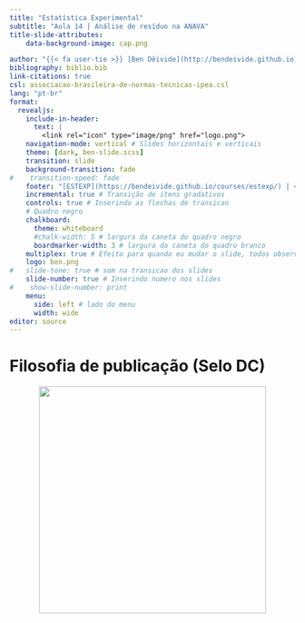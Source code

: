 ```yaml
---
title: "Estatística Experimental"
subtitle: "Aula 14 | Análise de resíduo na ANAVA"
title-slide-attributes:
    data-background-image: cap.png

author: "{{< fa user-tie >}} [Ben Dêivide](http://bendeivide.github.io) | {{< fa school >}} [UFSJ](https://www.ufsj.edu.br/)"
bibliography: biblio.bib
link-citations: true
csl: associacao-brasileira-de-normas-tecnicas-ipea.csl
lang: "pt-br"
format: 
  revealjs:
    include-in-header: 
      text: |
        <link rel="icon" type="image/png" href="logo.png">
    navigation-mode: vertical # Slides horizontais e verticais
    theme: [dark, ben-slide.scss]
    transition: slide
    background-transition: fade
#    transition-speed: fade
    footer: "[ESTEXP](https://bendeivide.github.io/courses/estexp/) | <https://bendeivide.github.io/>" # Rodapé
    incremental: true # Transição de itens gradativos
    controls: true # Inserindo as flechas de transicao
    # Quadro negro
    chalkboard: 
      theme: whiteboard
      #chalk-width: 5 # largura da caneta do quadro negro
      boardmarker-width: 3 # largura da caneta do quadro branco
    multiplex: true # Efeito para quando eu mudar o slide, todos observarao mudando em seus browsers tbm
    logo: ben.png
#   slide-tone: true # som na transicao dos slides
    slide-number: true # Inserindo numero nos slides
#    show-slide-number: print
    menu:
      side: left # lado do menu
      width: wide
editor: source
---
```


# Filosofia de publicação (Selo DC) {background-image="cap02.png"}

<a href="https://bendeivide.github.io/dc/" target="_blank" style="text-align: center;">

<img src="SeloDC-branco.png" width = "400">

</a>

<!-- # Livro de Apoio {background-image="cap02.png"} -->

<!-- Usaremos @batista2025: -->

<!-- <a href="https://bendeivide.github.io/books/pae/" target="_blank" style="text-align: center;"> -->

<!-- <img src="hardcover.png" width = "300"> -->

<!-- </a> -->

<!-- # Objetivo da Aula {background-image="cap02.png"} -->

<!-- - Compreender o conceito de resíduos em modelos de ANOVA -->
<!-- - Interpretar gráficos de resíduos -->
<!-- - Identificar desvios dos pressupostos do modelo -->
<!-- - Aplicar procedimentos para avaliar os pressupostos -->


<!-- # Lembrete: Pressupostos da ANOVA {background-image="cap02.png"} -->

<!-- - Independência dos erros -->
<!-- - Normalidade dos erros -->
<!-- - Homogeneidade de variâncias (homocedasticidade) -->
<!-- - Aditividade dos efeitos -->

<!-- . . .  -->

<!-- A verificação desses pressupostos é feita por meio da **análise dos resíduos**. -->


<!-- # O que são Resíduos? {background-image="cap02.png"} -->

<!-- - Os **resíduos** são as diferenças entre os valores observados e os valores ajustados pelo modelo: -->

<!-- . . .  -->

<!-- $$ -->
<!-- e_{ij} = y_{ij} - \hat{y}_{ij} -->
<!-- $$ -->
<!-- - Eles representam a **parte não explicada** pelo modelo. -->

<!-- # Exemplo {background-image="cap02.png"} -->

<!-- - Um braço robótico é programado para mover-se até uma posição alvo -->
<!-- - Utiliza-se diferentes algoritmos de controle para comandar o movimento -->
<!-- - O desempenho é medido em termos do erro médio absoluto de posicionamento (mm) após 10 execuções por repetição -->

<!-- ## Exemplo {background-image="cap02.png"} -->

<!-- - **Fator (Tratamento)**: Tipo de algoritmo de controle (4 níveis) -->
<!--   - PID -->
<!--   - PID com autoajuste -->
<!--   - Controle Fuzzy -->
<!--   - Controle LQR -->
<!-- - **Unidades experimentais**: Execuções independentes do movimento com o braço robótico, em condições idênticas. -->
<!-- - **Resposta**: Erro médio absoluto de posicionamento (mm) -->

<!-- ## Exemplo {background-image="cap02.png"} -->

<!-- ```{r} -->
<!-- library(gt) -->
<!-- library(dplyr) -->
<!-- library(tidyr) -->

<!-- set.seed(123) -->

<!-- # Níveis do fator -->
<!-- tratamento <- rep(c("PID", "AutoPID", "Fuzzy", "LQR"), each = 5) -->

<!-- # Resposta simulada (erro médio absoluto) -->
<!-- ema <- c( -->
<!--   rnorm(5, mean = 1.2, sd = 0.1),  # PID -->
<!--   rnorm(5, mean = 1.0, sd = 0.1),  # AutoPID -->
<!--   rnorm(5, mean = 0.8, sd = 0.15), # Fuzzy -->
<!--   rnorm(5, mean = 0.9, sd = 0.12)  # LQR -->
<!-- ) -->

<!-- # Monta data.frame -->
<!-- dados <- data.frame(Tratamento = tratamento, EMA = ema) -->

<!-- # Adiciona índice para reorganizar em formato wide -->
<!-- dados <- dados |>  -->
<!--   group_by(Tratamento) |>  -->
<!--   mutate(Repeticao = row_number()) |>  -->
<!--   ungroup() -->

<!-- # Reorganiza em formato wide -->
<!-- dados_wide <- dados |>  -->
<!--   pivot_wider(names_from = Tratamento, values_from = EMA) -->

<!-- # Cria a tabela gt -->
<!-- tabela_gt <- gt(dados_wide) |> -->
<!--   fmt_number( -->
<!--     decimals = 2, -->
<!--     use_seps = FALSE -->
<!--   ) |> -->
<!--   tab_header(title = "Erro Médio Absoluto por Algoritmo de Controle") -->

<!-- # Visualiza a tabela -->
<!-- tabela_gt -->
<!-- ``` -->

<!-- . . . -->

<!-- - ANAVA -->

<!-- . . .  -->

<!-- ```{r} -->
<!-- #| echo: true -->
<!-- anava <- aov(EMA ~ Tratamento, data = dados); summary(anava) -->

<!-- ``` -->

<!-- ## Exemplo {background-image="cap02.png"} -->

<!-- - $y$ (EMA observado) -->

<!-- . . .  -->

<!-- ```{r} -->
<!-- #| echo: true -->
<!-- yobs <- ema -->
<!-- head(yobs) # 6 primeiras obs -->
<!-- ``` -->



<!-- - $\hat{y}$ (EMA predito) -->

<!-- . . .  -->

<!-- ```{r} -->
<!-- #| echo: true -->
<!-- yhat <- fitted(anava) -->
<!-- head(yhat) # 6 primeiras obs -->

<!-- ``` -->

<!-- ## Exemplo {background-image="cap02.png"} -->

<!-- - Resíduo -->

<!-- . . .  -->

<!-- ```{r} -->
<!-- #| echo: true -->
<!-- e <- residuals(anava) -->
<!-- head(e) # 6 primeiras obs -->

<!-- ``` -->

<!-- . . . -->

<!-- - $e_{ij} = y_{ij} - \hat{y}_{ij}$ -->

<!-- . . .  -->

<!-- ```{r} -->
<!-- #| echo: true -->
<!-- head(yobs - yhat) # 6 primeiras obs -->

<!-- ``` -->




<!-- ##  Por que Analisar os Resíduos? {background-image="cap02.png"} -->

<!-- - Identificar **falhas no modelo** -->
<!-- - Verificar **validade dos testes F e t** -->
<!-- - Garantir **confiabilidade das conclusões** -->


<!-- ## Tipos de Gráficos Usados {background-image="cap02.png"} -->


<!-- - **Resíduos vs Valores Ajustados** -->
<!-- - **Histograma dos resíduos** -->
<!-- - **QQ-plot** -->
<!-- - **Resíduos vs Fatores** -->
<!-- - **Gráfico de Cook (influência dos pontos)** -->


<!-- # Resíduos vs Valores Ajustados {background-image="cap02.png"} -->

<!-- - Espera-se dispersão aleatória em torno de zero -->
<!-- - Padrões indicam: -->
<!--   - Curvatura: possível não linearidade -->
<!--   - Funil: heterocedasticidade -->

<!-- ## Curvatura: possível não linearidade {background-image="cap02.png"} -->

<!-- ```{r} -->
<!-- set.seed(12) -->

<!-- # Tratamentos (níveis do fator categórico) -->
<!-- tratamento <- rep(c("A", "B", "C", "D"), each = 5) -->

<!-- # Atribui nível numérico aos tratamentos -->
<!-- nível <- as.numeric(factor(tratamento))  # A=1, B=2, C=3, D=4 -->

<!-- # Gera a resposta com curvatura forte (modelo quadrático com ruído) -->
<!-- resposta <- 5 + 10 * nível - 50 * nível^(1/2) + rnorm(20, sd = 0.5) -->

<!-- # Monta o data.frame -->
<!-- dados_curvatura <- data.frame(tratamento, resposta) -->

<!-- # Ajusta o modelo apenas com efeito de tratamento (modelo aditivo tradicional da ANOVA) -->
<!-- modelo_inadequado <- aov(resposta ~ tratamento, data = dados_curvatura) -->

<!-- # Gráfico de resíduos vs valores ajustados -->
<!-- plot(fitted(modelo_inadequado), resid(modelo_inadequado), -->
<!--      main = "DIC com Violação de Aditividade (Curvatura Visível)", -->
<!--      xlab = "Valores Ajustados", ylab = "Resíduos", -->
<!--      pch = 19, col = "firebrick") -->
<!-- abline(h = 0, col = "darkgray", lwd = 2) -->
<!-- lines(lowess(fitted(modelo_inadequado), resid(modelo_inadequado)), -->
<!--       col = "orange", lwd = 2) -->



<!-- ``` -->

<!-- ## Gráfico com linearidade {background-image="cap02.png"} -->

<!-- ```{r} -->
<!-- set.seed(10) -->

<!-- # Quatro tratamentos com média diferente, efeito aditivo -->
<!-- tratamento <- rep(c("A", "B", "C", "D"), each = 5) -->

<!-- # Geração de dados com efeitos fixos e erro aleatório -->
<!-- efeitos <- c(A = 5, B = 6, C = 7, D = 8) -->
<!-- resposta <- efeitos[tratamento] + rnorm(20, mean = 0, sd = 1) -->

<!-- # Data frame -->
<!-- dados <- data.frame(tratamento = tratamento, resposta = resposta) -->

<!-- # Modelo -->
<!-- modelo <- aov(resposta ~ tratamento, data = dados) -->

<!-- # Resíduos vs Ajustados -->
<!-- plot(fitted(modelo), resid(modelo), -->
<!--      main = "DIC - Modelo Adequado (Sem Curvatura)", -->
<!--      xlab = "Valores Ajustados", ylab = "Resíduos", -->
<!--      pch = 19, col = "darkgreen") -->
<!-- abline(h = 0, col = "red", lwd = 2) -->
<!-- lines(lowess(fitted(modelo), resid(modelo)), col = "orange", lwd = 2) -->


<!-- ``` -->

<!-- ## Heterocedasticidade (Funil) {background-image="cap02.png"} -->

<!-- ```{r} -->
<!-- set.seed(123) -->

<!-- # Tratamentos -->
<!-- tratamento <- rep(c("A", "B", "C", "D"), each = 5) -->
<!-- nível <- as.numeric(factor(tratamento))  # A = 1, ..., D = 4 -->

<!-- # Geração de respostas com variância crescente -->
<!-- # Média crescente com variância proporcional ao nível -->
<!-- resposta <- 5 + 1.5 * nível + rnorm(20, mean = 0, sd = nível * 0.5) -->

<!-- # Monta data.frame -->
<!-- dados_hetero <- data.frame(tratamento, resposta) -->

<!-- # Ajuste de modelo tradicional (pressupõe homogeneidade!) -->
<!-- modelo_hetero <- aov(resposta ~ tratamento, data = dados_hetero) -->

<!-- # Gráfico de resíduos vs valores ajustados -->
<!-- plot(fitted(modelo_hetero), resid(modelo_hetero), -->
<!--      main = "DIC com Heterocedasticidade (Formato de Funil)", -->
<!--      xlab = "Valores Ajustados", ylab = "Resíduos", -->
<!--      pch = 19, col = "steelblue") -->
<!-- abline(h = 0, col = "darkgray", lwd = 2) -->
<!-- lines(lowess(fitted(modelo_hetero), resid(modelo_hetero)), -->
<!--       col = "orange", lwd = 2) -->

<!-- ``` -->



<!-- # Histograma dos resíduos {background-image="cap02.png"} -->

<!-- - Formato aproximadamente simétrico (como um sino ou gaussiana) -->
<!-- - Moda única no centro (em torno de zero) -->
<!-- - Caudas decrescentes suavemente nos dois lados -->
<!-- - Sem assimetria (skewness) ou achatamento excessivo (kurtosis) -->
<!-- - Deve lembrar uma distribuição normal padrão, embora pequenas flutuações sejam normais em amostras pequenas -->

<!-- ## Problemas de normalidade {background-image="cap02.png"} -->

<!-- ```{r} -->
<!-- set.seed(123) -->

<!-- # Fator com 4 níveis (DIC) -->
<!-- tratamento <- rep(c("A", "B", "C", "D"), each = 5) -->

<!-- # Geração da variável resposta com erro assimétrico (exponencial) -->
<!-- resposta <- rep(c(5, 6, 7, 8), each = 5) + rexp(20, rate = 1.5) -->

<!-- # Ajusta modelo de ANOVA (pressupõe normalidade dos resíduos) -->
<!-- modelo_nnorm <- aov(resposta ~ tratamento) -->

<!-- # Resíduos do modelo -->
<!-- res <- resid(modelo_nnorm) -->

<!-- # Histograma com curva normal teórica -->
<!-- hist(res, -->
<!--      prob = TRUE, -->
<!--      main = "Histograma dos Resíduos (Não Normalidade)", -->
<!--      xlab = "Resíduos", -->
<!--      ylab = "Densidade", -->
<!--      col = "mistyrose", border = "white") -->
<!-- curve(dnorm(x, mean = mean(res), sd = sd(res)), -->
<!--       col = "blue", lwd = 2, add = TRUE) -->
<!-- rug(res) -->

<!-- ``` -->

<!-- ## Normalidade {background-image="cap02.png"} -->

<!-- ```{r} -->
<!-- set.seed(10) -->

<!-- # Fator com 4 níveis (DIC) -->
<!-- tratamento <- rep(c("A", "B", "C", "D"), each = 5) -->

<!-- # Geração da resposta com erros normais (média 0, sd 1) -->
<!-- resposta <- rep(c(5, 6, 7, 8), each = 5) + rnorm(20, mean = 0, sd = 1) -->

<!-- # Ajuste do modelo ANOVA -->
<!-- modelo_norm <- aov(resposta ~ tratamento) -->

<!-- # Resíduos -->
<!-- res <- resid(modelo_norm) -->

<!-- # Histograma dos resíduos com curva normal teórica -->
<!-- hist(res, -->
<!--      prob = TRUE, -->
<!--      main = "Histograma dos Resíduos (Normalidade)", -->
<!--      xlab = "Resíduos", -->
<!--      ylab = "Densidade", -->
<!--      col = "lightgreen", -->
<!--      border = "white") -->
<!-- curve(dnorm(x, mean = mean(res), sd = sd(res)), -->
<!--       col = "darkgreen", lwd = 2, add = TRUE) -->
<!-- rug(res) -->

<!-- ``` -->





<!-- # QQ-plot (Normalidade) {background-image="cap02.png"} -->

<!-- - Se os resíduos seguem uma linha reta: normalidade razoável -->
<!-- - Desvios sistemáticos sugerem não normalidade -->

<!-- ## Não normalidade {background-image="cap02.png"}  -->

<!-- ```{r} -->
<!-- set.seed(123) -->

<!-- # Tratamentos -->
<!-- tratamento <- rep(c("A", "B", "C", "D"), each = 5) -->
<!-- nível <- as.numeric(factor(tratamento))  # A = 1, ..., D = 4 -->

<!-- # Geração de resposta com erro assimétrico (distribuição exponencial) -->
<!-- resposta <- 5 + 0.8 * nível + rexp(20, rate = 1.5) -->

<!-- # Monta data.frame -->
<!-- dados_nnorm <- data.frame(tratamento, resposta) -->

<!-- # Ajusta o modelo -->
<!-- modelo <- aov(resposta ~ tratamento, data = dados_nnorm) -->

<!-- # Calcula resíduos padronizados -->
<!-- residuos_padronizados <- rstandard(modelo) -->

<!-- # QQ-plot com resíduos padronizados -->
<!-- qqnorm(residuos_padronizados, -->
<!--        main = "QQ-plot dos Resíduos Padronizados", -->
<!--        ylab = "Resíduos Padronizados", -->
<!--        xlab = "Quantis teóricos", -->
<!--        pch = 19, col = "darkblue") -->
<!-- qqline(residuos_padronizados, col = "red", lwd = 2) -->

<!-- ``` -->

<!-- ## Condição de normalidade {background-image="cap02.png"}  -->

<!-- ```{r} -->
<!-- set.seed(123) -->

<!-- # Tratamentos (fator com 4 níveis) -->
<!-- tratamento <- rep(c("A", "B", "C", "D"), each = 5) -->

<!-- # Geração da resposta com erros normais -->
<!-- # Diferença entre os tratamentos, mas com erro ~ N(0,1) -->
<!-- resposta <- rep(c(5, 6, 7, 8), each = 5) + rnorm(20, mean = 0, sd = 1) -->

<!-- # Monta o data frame -->
<!-- dados_normais <- data.frame(tratamento, resposta) -->

<!-- # Ajusta o modelo de ANOVA -->
<!-- modelo_norm <- aov(resposta ~ tratamento, data = dados_normais) -->

<!-- # Calcula resíduos padronizados -->
<!-- residuos_padronizados <- rstandard(modelo_norm) -->

<!-- # QQ-plot dos resíduos padronizados -->
<!-- qqnorm(residuos_padronizados, -->
<!--        main = "QQ-plot dos Resíduos Padronizados (Normalidade)", -->
<!--        ylab = "Resíduos Padronizados", -->
<!--        xlab = "Quantis teóricos", -->
<!--        pch = 19, col = "darkgreen") -->
<!-- qqline(residuos_padronizados, col = "black", lwd = 2) -->

<!-- ``` -->






<!-- # Resíduos vs Fatores {background-image="cap02.png"} -->

<!-- - Verificar se os resíduos estão uniformemente distribuídos entre os níveis do fator -->
<!-- - Detectar violações de pressupostos da ANOVA relacionadas à homogeneidade de variância e à independência dos erros -->
<!-- - Avaliar se o modelo está bem ajustado para cada grupo/fator -->

<!-- ## Violação de independência de resíduos {background-image="cap02.png"} -->

<!-- ```{r} -->
<!-- set.seed(123) -->

<!-- # Simula tratamentos em DIC -->
<!-- tratamento <- rep(c("A", "B", "C", "D"), each = 5) -->

<!-- # Resposta média por tratamento -->
<!-- mu <- c(5, 6, 7, 8) -->

<!-- # Número total de observações -->
<!-- n <- length(tratamento) -->

<!-- # Simula resíduos autocorrelacionados (AR(1)) com phi = 0.7 -->
<!-- phi <- 0.95 -->
<!-- epsilon <- numeric(n) -->
<!-- epsilon[1] <- rnorm(1) -->
<!-- for (i in 2:n) { -->
<!--   epsilon[i] <- phi * epsilon[i-1] + rnorm(1) -->
<!-- } -->

<!-- # Gera resposta com efeito do tratamento + erros autocorrelacionados -->
<!-- resposta <- rep(mu, each = 5) + epsilon -->

<!-- # Ajusta modelo ANOVA (pressupõe independência) -->
<!-- modelo <- aov(resposta ~ tratamento) -->

<!-- # Obtém resíduos -->
<!-- residuos <- resid(modelo) -->

<!-- # Plota resíduos na ordem da coleta para verificar autocorrelação -->
<!-- plot(residuos, type = "o", pch = 19, col = "blue", -->
<!--      main = "Resíduos em Ordem Temporal (Violação da Independência)", -->
<!--      xlab = "Ordem da Observação", ylab = "Resíduos") -->
<!-- abline(h = 0, col = "red", lty = 2) -->

<!-- ``` -->

<!-- ::: notes -->

<!-- - Padrão sequencial ou tendência suave: -->

<!-- Os resíduos não aparecem espalhados aleatoriamente. Em vez disso, eles formam uma curva ou uma sequência onde valores próximos na ordem das observações são semelhantes. -->

<!-- - Autocorrelação positiva: -->

<!-- Pontos consecutivos tendem a estar próximos uns dos outros, ou seja, se um resíduo é alto (positivo), o próximo também costuma ser alto. Isso cria um “arrasto” ou padrão ondulado no gráfico. -->

<!-- - Ausência de dispersão aleatória: -->

<!-- Em vez de oscilar livremente em torno do zero, os resíduos ficam agrupados, formando blocos ou séries que parecem “suavizadas”. -->

<!-- - Possível padrão cíclico ou periódico: -->

<!-- Em alguns casos, pode surgir um padrão repetitivo, indicando correlações estruturadas no tempo ou espaço. -->

<!-- ::: -->

<!-- ## Heterocedasticidade {background-image="cap02.png"} -->

<!-- ```{r} -->
<!-- set.seed(123) -->

<!-- # Tratamentos em DIC -->
<!-- tratamento <- rep(c("A", "B", "C", "D"), each = 5) -->

<!-- # Médias por tratamento -->
<!-- mu <- c(5, 6, 7, 8) -->

<!-- # Número total de observações -->
<!-- n <- length(tratamento) -->

<!-- # Simula resíduos com variância crescente (heterocedasticidade) -->
<!-- epsilon <- rnorm(n, mean = 0, sd = seq(0.2, 2, length.out = n)) -->

<!-- # Resposta com efeito do tratamento + resíduos heterocedásticos -->
<!-- resposta <- rep(mu, each = 5) + epsilon -->

<!-- # Ajusta modelo ANOVA -->
<!-- modelo <- aov(resposta ~ tratamento) -->

<!-- # Resíduos do modelo -->
<!-- residuos <- resid(modelo) -->

<!-- # Plot resíduos em ordem temporal -->
<!-- plot(residuos, type = "o", pch = 19, col = "purple", -->
<!--      main = "Resíduos em Ordem Temporal (Heterocedasticidade)", -->
<!--      xlab = "Ordem das Observações", ylab = "Resíduos") -->
<!-- abline(h = 0, col = "blue", lty = 2) -->

<!-- ``` -->

<!-- ## Sem violação de independência {background-image="cap02.png"} -->

<!-- ```{r} -->
<!-- set.seed(123) -->

<!-- # Tratamentos em DIC -->
<!-- tratamento <- rep(c("A", "B", "C", "D"), each = 5) -->

<!-- # Médias por tratamento -->
<!-- mu <- c(5, 6, 7, 8) -->

<!-- # Número total de observações -->
<!-- n <- length(tratamento) -->

<!-- # Resíduos independentes (ruído branco) -->
<!-- epsilon <- rnorm(n, mean = 0, sd = 1) -->

<!-- # Resposta com efeito do tratamento + erros independentes -->
<!-- resposta <- rep(mu, each = 5) + epsilon -->

<!-- # Ajusta modelo ANOVA -->
<!-- modelo <- aov(resposta ~ tratamento) -->

<!-- # Resíduos do modelo -->
<!-- residuos <- resid(modelo) -->

<!-- # Plot resíduos em ordem temporal -->
<!-- plot(residuos, type = "o", pch = 19, col = "darkgreen", -->
<!--      main = "Resíduos em Ordem Temporal (Independência)", -->
<!--      xlab = "Ordem das Observações", ylab = "Resíduos") -->
<!-- abline(h = 0, col = "blue", lty = 2) -->

<!-- ``` -->




<!-- # Gráfico de Cook {background-image="cap02.png"} -->

<!-- - **Eixo X:** Índice das observações (número da observação) -->
<!-- - **Eixo Y:** Valores da distância de Cook para cada observação -->
<!-- - **Representação:** Linhas verticais indicam o valor da distância de Cook por ponto -->

<!-- ## Gráfico de Cook {background-image="cap02.png"} -->

<!-- - **Linha de referência:**   -->
<!--   - Geralmente traçada em $\frac{4}{n - p}$, onde:   -->
<!--     - $n$ = número total de observações   -->
<!--     - $p$ = número de parâmetros do modelo (incluindo intercepto)   -->
<!--   - Pontos acima dessa linha são considerados **influentes** -->

<!-- ## Gráfico de Cook {background-image="cap02.png"} -->

<!-- - **Objetivo:**   -->
<!--   - Identificar observações que exercem influência desproporcional no ajuste do modelo -->
<!--   - Detectar possíveis **outliers** ou pontos atípicos que podem afetar a estimação dos coeficientes -->

<!-- ## Gráfico de Cook {background-image="cap02.png"} -->

<!-- - **Interpretação:**   -->
<!--   - Valores pequenos indicam observações com pouca influência   -->
<!--   - Valores grandes sugerem que a remoção do ponto causaria mudança significativa nos coeficientes do modelo -->
<!-- - **Utilidade prática:**   -->
<!--   - Permite decidir se é necessário investigar, corrigir ou remover observações influentes para melhorar o ajuste e validade do modelo -->

<!-- ## Pontos influentes {background-image="cap02.png"} -->

<!-- ```{r} -->
<!-- set.seed(123) -->

<!-- # Tratamentos em DIC -->
<!-- tratamento <- rep(c("A", "B", "C", "D"), each = 5) -->

<!-- # Médias por tratamento -->
<!-- mu <- c(5, 6, 7, 8) -->

<!-- # Resposta simulada com um ponto influente -->
<!-- resposta <- rep(mu, each = 5) + rnorm(length(tratamento), mean = 0, sd = 1) -->

<!-- # Inserir um ponto influente artificialmente (outlier extremo) -->
<!-- resposta[3] <- resposta[3] + 10  # um grande valor para influenciar o modelo -->

<!-- # Ajusta modelo ANOVA -->
<!-- modelo <- aov(resposta ~ tratamento) -->

<!-- # Calcula distância de Cook -->
<!-- cook_dist <- cooks.distance(modelo) -->

<!-- # Plot distância de Cook -->
<!-- plot(cook_dist, type = "h", lwd = 2, col = ifelse(cook_dist > 4/(length(cook_dist)-length(mu)), "red", "black"), -->
<!--      main = "Distância de Cook com Ponto Influente", -->
<!--      xlab = "Índice da Observação", ylab = "Distância de Cook") -->
<!-- abline(h = 4/(length(cook_dist)-length(mu)), col = "blue", lty = 2) -->

<!-- # Destacar os índices dos pontos influentes -->
<!-- influentes <- which(cook_dist > 4/(length(cook_dist)-length(mu))) -->
<!-- text(influentes, cook_dist[influentes], labels = influentes, pos = 3, col = "red") -->

<!-- ``` -->

<!-- ::: notes -->

<!-- - O ponto com índice 3 foi alterado para ser um outlier extremo -->
<!-- - No gráfico, ele aparecerá com uma barra vermelha acima da linha azul de referência -->
<!-- - O índice do ponto influente será exibido no gráfico para facilitar a identificação -->

<!-- ::: -->

<!-- ## Sem pontos influentes {background-image="cap02.png"} -->

<!-- ```{r} -->
<!-- set.seed(6) -->

<!-- # Tratamentos em DIC -->
<!-- tratamento <- rep(c("A", "B", "C", "D"), each = 5) -->

<!-- # Médias por tratamento -->
<!-- mu <- c(5, 5, 5, 5) -->

<!-- # Resposta simulada sem outliers (erro normal com desvio padrão padrão) -->
<!-- resposta <- rep(mu, each = 5) + rnorm(length(tratamento), mean = 0, sd = 0.5) -->

<!-- # Ajusta modelo ANOVA -->
<!-- modelo <- aov(resposta ~ tratamento) -->

<!-- # Calcula distância de Cook -->
<!-- cook_dist <- cooks.distance(modelo) -->

<!-- # Plot distância de Cook -->
<!-- plot(cook_dist, type = "h", lwd = 2, col = "darkgreen", -->
<!--      main = "Distância de Cook sem Pontos Influentes", -->
<!--      xlab = "Índice da Observação", ylab = "Distância de Cook", -->
<!--      ylim = c(0, 0.3)) -->
<!-- abline(h = 4/(length(cook_dist)-length(mu)), col = "blue", lty = 2) -->

<!-- ``` -->

<!-- # Testes na análise de resíduos {background-image="cap02.png"} -->

<!-- ## Normalidade dos Resíduos {background-image="cap02.png"} -->

<!-- - **Testes comuns**: -->
<!--   - `shapiro.test(residuos)` -->
<!--   - `ad.test(residuos)` *(pacote `nortest`)* -->
<!--   - `lillie.test(residuos)` *(pacote `nortest`)* -->
<!--   - `jarque.bera.test(residuos)` *(pacote `tseries`)* -->

<!-- - **Hipótese**: -->
<!--   - H₀: Os resíduos seguem distribuição normal -->
<!--   - p > 0,05 → normalidade não rejeitada -->


<!-- ## Homocedasticidade (Igualdade de variâncias) {background-image="cap02.png"} -->

<!-- - **Testes comuns**: -->
<!--   - `bartlett.test(resposta ~ tratamento)` -->
<!--   - `leveneTest(resposta ~ tratamento)` *(pacote `car`)* -->
<!--   - `fligner.test(resposta ~ tratamento)` -->

<!-- - **Hipótese**: -->
<!--   - H₀: Variâncias são iguais entre os grupos -->
<!--   - p > 0,05 → homogeneidade mantida -->

<!-- --- -->

<!-- ## Independência dos Resíduos {background-image="cap02.png"} -->

<!-- - **Teste mais usado**: -->
<!--   - `durbinWatsonTest(modelo)` *(pacote `car` ou `lmtest`)* -->

<!-- - **Hipótese**: -->
<!--   - H₀: Os resíduos são independentes -->
<!--   - p > 0,05 → independência mantida -->

<!-- --- -->

<!-- ## Linearidade do Modelo {background-image="cap02.png"} -->

<!-- - **Não há teste formal.** -->
<!-- - Verificação **visual**: -->
<!--   - Gráfico de resíduos vs valores ajustados -->
<!--   - Gráfico de resíduos vs preditores -->

<!-- - **Indícios de violação**: -->
<!--   - Padrões em forma de “U”, “∩”, ou outros -->


<!-- # Retornando ao Exemplo do braço robótico {background-image="cap02.png"} -->

<!-- ```{r} -->
<!-- #| echo: true -->
<!-- #| eval: false -->

<!-- # Se necessário, instale -->
<!-- # install.packages(c("car", "nortest", "lmtest")) -->

<!-- library(car) -->
<!-- library(nortest) -->
<!-- library(lmtest) -->

<!-- # Níveis do fator -->
<!-- tratamento <- rep(c("PID", "AutoPID", "Fuzzy", "LQR"), each = 5) -->

<!-- # Resposta simulada (erro médio absoluto) -->
<!-- ema <- c( -->
<!--   rnorm(5, mean = 1.2, sd = 0.1),  # PID -->
<!--   rnorm(5, mean = 1.0, sd = 0.1),  # AutoPID -->
<!--   rnorm(5, mean = 0.8, sd = 0.15), # Fuzzy -->
<!--   rnorm(5, mean = 0.9, sd = 0.12)  # LQR -->
<!-- ) -->

<!-- # Monta data.frame -->
<!-- dados <- data.frame(Tratamento = tratamento, EMA = ema) -->

<!-- # Ajusta o modelo DIC -->
<!-- modelo <- aov(EMA ~ Tratamento, data = dados) -->

<!-- # Resíduos do modelo -->
<!-- residuos <- residuals(modelo) -->

<!-- # Teste de Shapiro-Wilk (Normalidade) -->
<!-- shapiro.test(residuos) -->

<!-- # Outros testes (opcional) -->
<!-- ad.test(residuos)        # Anderson-Darling -->
<!-- lillie.test(residuos)    # Lilliefors -->

<!-- # Teste de Bartlett (Homogeneidade) -->
<!-- bartlett.test(EMA ~ Tratamento, data = dados) -->

<!-- # Teste de Levene (mais robusto) -->
<!-- leveneTest(EMA ~ Tratamento, data = dados) -->

<!-- # Teste de Durbin-Watson Independência -->
<!-- durbinWatsonTest(modelo) -->



<!-- ``` -->

<!-- ## Retornando ao Exemplo do braço robótico {background-image="cap02.png"} -->

<!-- ```{r} -->
<!-- #| echo: false -->


<!-- # Se necessário, instale -->
<!-- # install.packages(c("car", "nortest", "lmtest")) -->

<!-- library(car) -->
<!-- library(nortest) -->
<!-- library(lmtest) -->

<!-- # Níveis do fator -->
<!-- tratamento <- rep(c("PID", "AutoPID", "Fuzzy", "LQR"), each = 5) -->

<!-- # Resposta simulada (erro médio absoluto) -->
<!-- ema <- c( -->
<!--   rnorm(5, mean = 1.2, sd = 0.1),  # PID -->
<!--   rnorm(5, mean = 1.0, sd = 0.1),  # AutoPID -->
<!--   rnorm(5, mean = 0.8, sd = 0.15), # Fuzzy -->
<!--   rnorm(5, mean = 0.9, sd = 0.12)  # LQR -->
<!-- ) -->

<!-- # Monta data.frame -->
<!-- dados <- data.frame(Tratamento = tratamento, EMA = ema) -->

<!-- # Ajusta o modelo DIC -->
<!-- modelo <- aov(EMA ~ Tratamento, data = dados) -->

<!-- # Resíduos do modelo -->
<!-- residuos <- residuals(modelo) -->

<!-- # Teste de Shapiro-Wilk (Normalidade) -->
<!-- shapiro.test(residuos) -->

<!-- # Outros testes (opcional) -->
<!-- # ad.test(residuos)        # Anderson-Darling -->
<!-- # lillie.test(residuos)    # Lilliefors -->

<!-- # Teste de Bartlett (Homogeneidade) -->
<!-- #bartlett.test(EMA ~ Tratamento, data = dados) -->

<!-- # Teste de Levene (mais robusto) -->
<!-- leveneTest(EMA ~ Tratamento, data = dados) -->

<!-- # Teste de Durbin-Watson Independência -->
<!-- durbinWatsonTest(modelo) -->

<!-- ``` -->

<!-- ## Retornando ao Exemplo do braço robótico {background-image="cap02.png"} -->

<!-- ```{r} -->
<!-- #| echo: false -->

<!-- par(mfrow = c(2,2)) -->
<!-- plot(modelo) -->
<!-- ``` -->



<!-- # Questões? {background-image="cap02.png"} -->

<!-- [Dúvidas e Sugestões](https://bendeivide.github.io/){preview-link="true"} -->

<!-- [Contato](https://bendeivide.github.io/#contact){preview-link="true"} -->

<!-- # Próximas aulas {data-transition="zoom" background-image="cap02.png"} -->

<!-- <a href="https://bendeivide.github.io/courses/epaec/" target="_blank" style="text-align: center;"> -->

<!-- <img src="ben.png" width = "400"> -->

<!-- </a> <center> <a href="/courses/estexp"  target="_blank" >bendeivide.github.io/courses/estexp</a> </center> -->


<!-- # Referências {background-image="cap02.png"} -->



